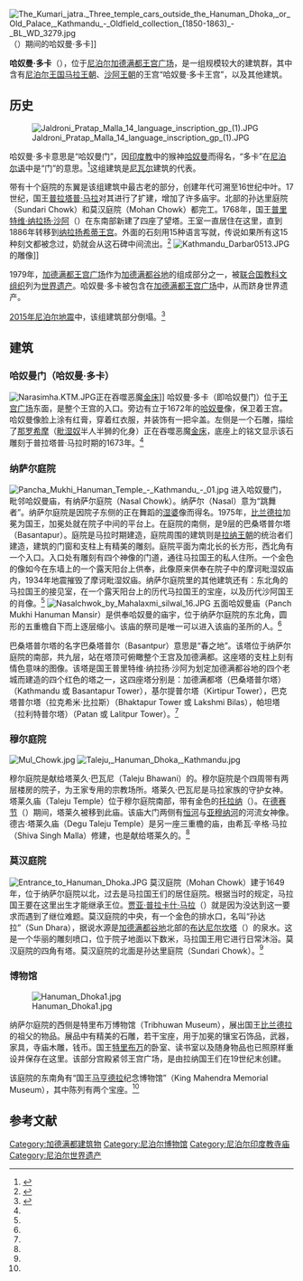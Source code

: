 [[File:The_Kumari_jatra._Three_temple_cars_outside_the_Hanuman_Dhoka,_or_Old_Palace,_Kathmandu_-_Oldfield_collection_(1850-1863)_-_BL_WD_3279.jpg|thumb]]（{{link-en|Kumari Jatra|Indra Jatra#Kumari Jatra}}）期间的哈奴曼·多卡]]

'''哈奴曼·多卡'''（{{lang-en|Hanuman Dhoka}}），位于[[尼泊尔|尼泊尔]][[加德满都王宫广场|加德满都王宫广场]]，是一组规模较大的建筑群，其中含有[[尼泊尔王国|尼泊尔王国]][[马拉王朝|马拉王朝]]、[[沙阿王朝|沙阿王朝]]的王宫“哈奴曼·多卡王宫”，以及其他建筑。

==历史==
[[File:Jaldroni_Pratap_Malla_14_language_inscription_gp_(1).JPG|thumb]]

哈奴曼·多卡意思是“哈奴曼门”，因[[印度教|印度教]]中的猴神[[哈奴曼|哈奴曼]]而得名，“多卡”在[[尼泊尔语|尼泊尔语]]中是“门”的意思。<ref name="Hanuman Dhoka">{{cite web|last=Bisht|first=Kapil|title=History's House|url=http://ecs.com.np/features/historys-house|publisher=ECS Nepal|accessdate=1 January 2014|archive-date=2020-09-22|archive-url=https://web.archive.org/web/20200922022639/http://ecs.com.np/features/historys-house|dead-url=no}}</ref>这组建筑是[[尼瓦尔|尼瓦尔]]建筑的代表。

带有十个庭院的东翼是该组建筑中最古老的部分，创建年代可溯至16世纪中叶。17世纪，国王[[普拉塔普·马拉|普拉塔普·马拉]]对其进行了扩建，增加了许多庙宇。北部的孙达里庭院（Sundari Chowk）和莫汉庭院（Mohan Chowk）都完工。1768年，国王[[普里特维·纳拉扬·沙阿|普里特维·纳拉扬·沙阿]]（{{lang|en|Prithvi Narayan Shah}}）在东南部新建了四座了望塔。王室一直居住在这里，直到1886年转移到[[纳拉扬希蒂王宫|纳拉扬希蒂王宫]]。外面的石刻用15种语言写就，传说如果所有这15种刻文都被念过，奶就会从这石碑中间流出。<ref name=hanuman>{{Cite web |url=http://www.vegetarian-restaurants.net/Nepal/Kathmandu/Hanuman-Dhoka.htm |title=Hanuman Dhoka (Old Royal Palace) |deadurl=yes |archiveurl=https://web.archive.org/web/20130205193042/http://www.vegetarian-restaurants.net/Nepal/Kathmandu/Hanuman-Dhoka.htm |archivedate=2013-02-05 |accessdate=2015-04-28 }}</ref>
[[File:Kathmandu_Darbar0513.JPG|thumb]]的雕像]]

1979年，[[加德满都王宫广场|加德满都王宫广场]]作为[[加德满都谷地|加德满都谷地]]的组成部分之一，被[[联合国教科文组织|联合国教科文组织]]列为[[世界遗产|世界遗产]]。哈奴曼·多卡被包含在[[加德满都王宫广场|加德满都王宫广场]]中，从而跻身世界遗产。

[[2015年尼泊尔地震|2015年尼泊尔地震]]中，该组建筑部分倒塌。<ref name=tengxun>{{cite web|url=http://news.qq.com/a/20150426/029627.htm?tu_biz=1.114.1.0#p=1|title=尼泊尔地震致12座世界文化遗产建筑损毁|work=腾讯|date=2015-04-26|accessdate=2015-04-26|archive-date=2015-05-08|archive-url=https://web.archive.org/web/20150508140011/http://news.qq.com/a/20150426/029627.htm?tu_biz=1.114.1.0#p=1|dead-url=no}}</ref>

==建筑==
===哈奴曼门（哈奴曼·多卡）===
[[File:Narasimha.KTM.JPG|thumb]]正在吞噬恶魔[[金床|金床]]]]
哈奴曼·多卡（即哈奴曼门）位于[[加德满都王宫广场|王宫广场]]东面，是整个王宫的入口。旁边有立于1672年的[[哈奴曼|哈奴曼]]像，保卫着王宫。哈奴曼像脸上涂有红膏，穿着红衣服，并装饰有一把伞盖。左侧是一个石雕，描绘了[[那罗希摩|那罗希摩]]（[[毗湿奴|毗湿奴]]半人半狮的化身）正在吞噬恶魔[[金床|金床]]，底座上的铭文显示该石雕刻于普拉塔普·马拉时期的1673年。<ref name=hanuman/>

===纳萨尔庭院===
[[File:Pancha_Mukhi_Hanuman_Temple_-_Kathmandu_-_01.jpg|thumb]]
进入哈奴曼门，毗邻哈奴曼庙，有纳萨尔庭院（Nasal Chowk）。纳萨尔（Nasal）意为“跳舞者”。纳萨尔庭院是因院子东侧的正在舞蹈的[[湿婆|湿婆]]像而得名。1975年，[[比兰德拉|比兰德拉]]加冕为国王，加冕处就在院子中间的平台上。在庭院的南侧，是9层的巴桑塔普尔塔（Basantapur）。庭院是马拉时期建造，庭院周围的建筑则是[[拉纳王朝|拉纳王朝]]的统治者们建造，建筑的门窗和支柱上有精美的雕刻。庭院平面为南北长的长方形，西北角有一个入口。入口处有雕刻有四个神像的门道，通往马拉国王的私人住所。一个金色的{{link-en|摩诃毗湿奴|Mahavishnu}}像如今在东墙上的一个露天阳台上供奉，此像原来供奉在院子中的摩诃毗湿奴庙内，1934年地震摧毁了摩诃毗湿奴庙。纳萨尔庭院里的其他建筑还有：东北角的马拉国王的接见室，在一个露天阳台上的历代马拉国王的宝座，以及历代沙阿国王的肖像。<ref name=hanuman/>
[[File:Nasalchwok_by_Mahalaxmi_silwal_16.JPG|thumb]]
五面哈奴曼庙（Panch Mukhi Hanuman Mansir）是供奉哈奴曼的庙宇，位于纳萨尔庭院的东北角，圆形的五重檐自下而上逐层缩小。该庙的祭司是唯一可以进入该庙的圣所的人。<ref name=hanuman/>

巴桑塔普尔塔的名字巴桑塔普尔（Basantpur）意思是“春之地”。该塔位于纳萨尔庭院的南部，共九层，站在塔顶可俯瞰整个王宫及加德满都。这座塔的支柱上刻有情色意味的图像。该塔是国王普里特维·纳拉扬·沙阿为划定加德满都谷地的四个老城而建造的四个红色的塔之一，这四座塔分别是：加德满都塔（巴桑塔普尔塔）（Kathmandu 或 Basantapur Tower），基尔提普尔塔（Kirtipur Tower），巴克塔普尔塔（拉克希米·比拉斯）（Bhaktapur Tower 或 Lakshmi Bilas），帕坦塔（拉利特普尔塔）（Patan 或 Lalitpur Tower）。<ref name=hanuman/>

===穆尔庭院===
[[File:Mul_Chowk.jpg|thumb]]
[[File:Taleju,_Hanuman_Dhoka,_Kathmandu.jpg|thumb]]

穆尔庭院是献给塔莱久·巴瓦尼（Taleju Bhawani）的。穆尔庭院是个四周带有两层楼房的院子，为王家专用的宗教场所。塔莱久·巴瓦尼是马拉家族的守护女神。塔莱久庙（Taleju Temple）位于穆尔庭院南部，带有金色的[[托拉纳|托拉纳]]（{{lang|en|torana}}）。在[[德赛节|德赛节]]（{{lang|en|Dashain}}）期间，塔莱久被移到此庙。该庙大门两侧有[[恒河|恒河]]与[[亚穆纳河|亚穆纳河]]的河流女神像。德古·塔莱久庙（Degu Taleju Temple）是另一座三重檐的庙，由希瓦·辛格·马拉（Shiva Singh Malla）修建，也是献给塔莱久的。<ref name=hanuman/>

===莫汉庭院===
[[File:Entrance_to_Hanuman_Dhoka.JPG|thumb]]
莫汉庭院（Mohan Chowk）建于1649年，位于纳萨尔庭院以北，过去是马拉国王们的居住庭院。根据当时的规定，马拉国王要在这里出生才能继承王位。[[贾亚·普拉卡什·马拉|贾亚·普拉卡什·马拉]]（{{link-en|Jaya Prakash Malla|Jaya Prakash Malla}}）就是因为没达到这一要求而遇到了继位难题。莫汉庭院的中央，有一个金色的排水口，名叫“孙达拉”（Sun Dhara），据说水源是[[加德满都谷地|加德满都谷地]]北部的[[布达尼尔坎塔|布达尼尔坎塔]]（{{link-en|Budhanilkantha|Budhanilkantha}}）的泉水。这是一个华丽的雕刻喷口，位于院子地面以下数米，马拉国王用它进行日常沐浴。莫汉庭院的四角有塔。莫汉庭院的北面是孙达里庭院（Sundari Chowk）。<ref name=hanuman/>

===博物馆===
[[File:Hanuman_Dhoka1.jpg|thumb]]

纳萨尔庭院的西侧是特里布万博物馆（Tribhuwan Museum），展出国王[[比兰德拉|比兰德拉]]的祖父的物品。展品中有精美的石雕，若干宝座，用于加冕的镶宝石饰品，武器，家具，寺庙木雕，钱币。国王[[特里布万|特里布万]]的卧室、读书室以及随身物品也已照原样重设并保存在这里。该部分宫殿紧邻王宫广场，是由拉纳国王们在19世纪末创建。

该庭院的东南角有“国王[[马亨德拉|马亨德拉]]纪念博物馆”（King Mahendra Memorial Museum），其中陈列有两个宝座。<ref name=hanuman/>

==参考文献==
{{Commonscat|Hanuman Dhoka}}
{{Reflist}}

{{coord|27.7042|N|85.3075|E|source:wikidata|display=title}}
{{reflist}}
[[Category:加德满都建筑物|Category:加德满都建筑物]]
[[Category:尼泊尔博物馆|Category:尼泊尔博物馆]]
[[Category:尼泊尔印度教寺庙|Category:尼泊尔印度教寺庙]]
[[Category:尼泊尔世界遗产|Category:尼泊尔世界遗产]]